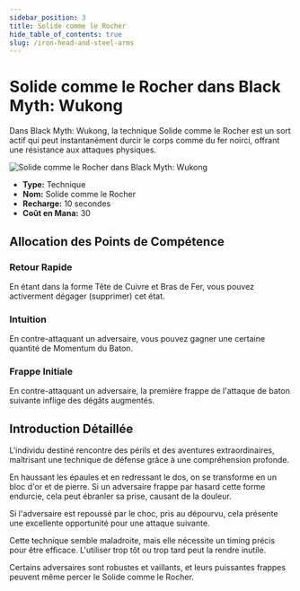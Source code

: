 ```yaml
---
sidebar_position: 3
title: Solide comme le Rocher
hide_table_of_contents: true
slug: /iron-head-and-steel-arms
---
```


# Solide comme le Rocher dans Black Myth: Wukong

Dans Black Myth: Wukong, la technique Solide comme le Rocher est un sort actif qui peut instantanément durcir le corps comme du fer noirci, offrant une résistance aux attaques physiques.

<img
    src="https://image.informedainews.com/tttb.gif"
    alt="Solide comme le Rocher dans Black Myth: Wukong"
/>

- **Type:** Technique
- **Nom:** Solide comme le Rocher
- **Recharge:** 10 secondes
- **Coût en Mana:** 30

## Allocation des Points de Compétence

### Retour Rapide

En étant dans la forme Tête de Cuivre et Bras de Fer, vous pouvez activerment dégager (supprimer) cet état.

### Intuition

En contre-attaquant un adversaire, vous pouvez gagner une certaine quantité de Momentum du Baton.

### Frappe Initiale

En contre-attaquant un adversaire, la première frappe de l'attaque de baton suivante inflige des dégâts augmentés.

## Introduction Détaillée

L'individu destiné rencontre des périls et des aventures extraordinaires, maîtrisant une technique de défense grâce à une compréhension profonde.

En haussant les épaules et en redressant le dos, on se transforme en un bloc d'or et de pierre. Si un adversaire frappe par hasard cette forme endurcie, cela peut ébranler sa prise, causant de la douleur.

Si l'adversaire est repoussé par le choc, pris au dépourvu, cela présente une excellente opportunité pour une attaque suivante.

Cette technique semble maladroite, mais elle nécessite un timing précis pour être efficace. L'utiliser trop tôt ou trop tard peut la rendre inutile.

Certains adversaires sont robustes et vaillants, et leurs puissantes frappes peuvent même percer le Solide comme le Rocher.
